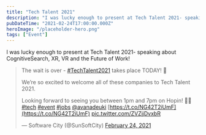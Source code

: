 ```yaml
---
title: "Tech Talent 2021"
description: "I was lucky enough to present at Tech Talent 2021- speaking about CognitiveSearch, XR, VR and the Future of Work!  > The wait is over - #TechTalent2021 [https://twitter.com/hashtag/TechTalent2021?src=hash&ref_src=twsrc%5Etfw] takes place TODAY! 🎉  We’re so excited to welcome all of these companies to Tech Talent 2021"
pubDateTime: "2021-02-24T17:00:00.000Z"
heroImage: "/placeholder-hero.png"
tags: ["Event"]
---
```


I was lucky enough to present at Tech Talent 2021- speaking about CognitiveSearch, XR, VR and the Future of Work!

> The wait is over - [#TechTalent2021](https://twitter.com/hashtag/TechTalent2021?src=hash&ref_src=twsrc%5Etfw) takes place TODAY! 🎉
>
> We’re so excited to welcome all of these companies to Tech Talent 2021.
>
> Looking forward to seeing you between 1pm and 7pm on Hopin! 👩‍💻[#tech](https://twitter.com/hashtag/tech?src=hash&ref_src=twsrc%5Etfw) [#event](https://twitter.com/hashtag/event?src=hash&ref_src=twsrc%5Etfw) [#jobs](https://twitter.com/hashtag/jobs?src=hash&ref_src=twsrc%5Etfw) [@avanadeuki](https://twitter.com/avanadeuki?ref_src=twsrc%5Etfw) [https://t.co/NG42T2iUmF](https://t.co/NG42T2iUmF) [pic.twitter.com/ZVZjjDvxbR](https://t.co/ZVZjjDvxbR)
>
> — Software City (@SunSoftCity) [February 24, 2021](https://twitter.com/SunSoftCity/status/1364485287355768832?ref_src=twsrc%5Etfw)
